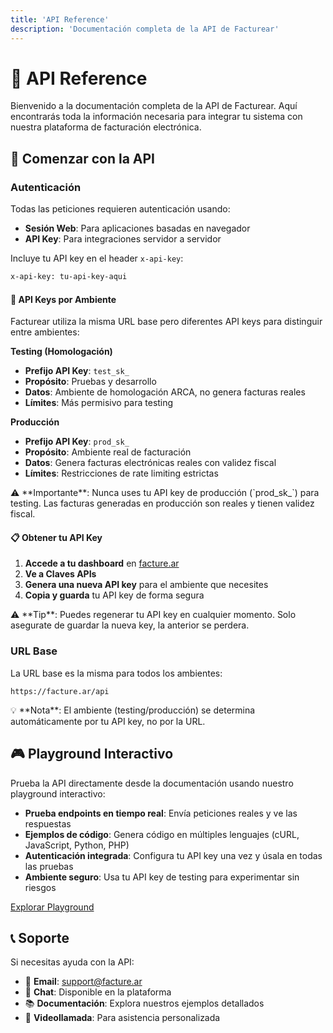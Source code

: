 ```yaml
---
title: 'API Reference'
description: 'Documentación completa de la API de Facturear'
---
```


# 🔌 API Reference

Bienvenido a la documentación completa de la API de Facturear. Aquí encontrarás toda la información necesaria para integrar tu sistema con nuestra plataforma de facturación electrónica.

## 🚀 Comenzar con la API

### Autenticación

Todas las peticiones requieren autenticación usando:

- **Sesión Web**: Para aplicaciones basadas en navegador
- **API Key**: Para integraciones servidor a servidor

Incluye tu API key en el header `x-api-key`:

```bash
x-api-key: tu-api-key-aqui
```

#### 🔑 API Keys por Ambiente

Facturear utiliza la misma URL base pero diferentes API keys para distinguir entre ambientes:

**Testing (Homologación)**

- **Prefijo API Key**: `test_sk_`
- **Propósito**: Pruebas y desarrollo
- **Datos**: Ambiente de homologación ARCA, no genera facturas reales
- **Límites**: Más permisivo para testing

**Producción**

- **Prefijo API Key**: `prod_sk_`
- **Propósito**: Ambiente real de facturación
- **Datos**: Genera facturas electrónicas reales con validez fiscal
- **Límites**: Restricciones de rate limiting estrictas

<callout type="warning">
  ⚠️ **Importante**: Nunca uses tu API key de producción (`prod_sk_`) para testing. Las facturas generadas en producción son reales y tienen validez fiscal.
</callout>

#### 📋 Obtener tu API Key

1. **Accede a tu dashboard** en [facture.ar](https://facture.ar)
2. **Ve a Claves APIs**
3. **Genera una nueva API key** para el ambiente que necesites
4. **Copia y guarda** tu API key de forma segura

<info>
  ⚠️ **Tip**: Puedes regenerar tu API key en cualquier momento. Solo asegurate de guardar la nueva key, la anterior se perdera.
</info>

### URL Base

La URL base es la misma para todos los ambientes:

```
https://facture.ar/api
```

<info>
  💡 **Nota**: El ambiente (testing/producción) se determina automáticamente por tu API key, no por la URL.
</info>

## 🎮 Playground Interactivo

Prueba la API directamente desde la documentación usando nuestro playground interactivo:

- **Prueba endpoints en tiempo real**: Envía peticiones reales y ve las respuestas
- **Ejemplos de código**: Genera código en múltiples lenguajes (cURL, JavaScript, Python, PHP)
- **Autenticación integrada**: Configura tu API key una vez y úsala en todas las pruebas
- **Ambiente seguro**: Usa tu API key de testing para experimentar sin riesgos

[Explorar Playground](/es/api-reference/playground)

## 📞 Soporte

Si necesitas ayuda con la API:

- 📧 **Email**: support@facture.ar
- 💬 **Chat**: Disponible en la plataforma
- 📚 **Documentación**: Explora nuestros ejemplos detallados
- 🎥 **Videollamada**: Para asistencia personalizada
